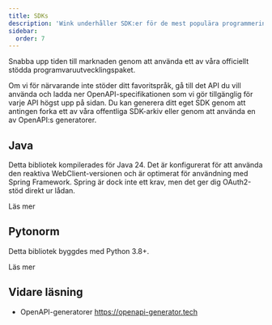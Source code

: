 ```yaml
---
title: SDKs
description: 'Wink underhåller SDK:er för de mest populära programmeringsspråken.'
sidebar:
  order: 7
---
```


Snabba upp tiden till marknaden genom att använda ett av våra officiellt stödda programvaruutvecklingspaket.

Om vi ​​för närvarande inte stöder ditt favoritspråk, gå till det API du vill använda och ladda ner OpenAPI-specifikationen som vi gör tillgänglig för varje API högst upp på sidan. Du kan generera ditt eget SDK genom att antingen forka ett av våra offentliga SDK-arkiv eller genom att använda en av OpenAPI:s generatorer.

## Java

Detta bibliotek kompilerades för Java 24. Det är konfigurerat för att använda den reaktiva WebClient-versionen och är optimerat för användning med Spring Framework. Spring är dock inte ett krav, men det ger dig OAuth2-stöd direkt ur lådan.

<LinkButton href="https://github.com/wink-travel/wink-sdk-java" variant="secondary" icon="external">
  Läs mer
</LinkButton>


## Pytonorm

Detta bibliotek byggdes med Python 3.8+.

<LinkButton href="https://github.com/wink-travel/wink-sdk-python" variant="secondary" icon="external">
  Läs mer
</LinkButton>


## Vidare läsning

* OpenAPI-generatorer https://openapi-generator.tech

